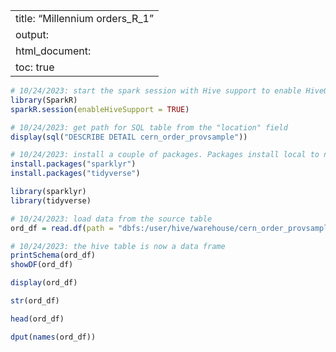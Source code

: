 
---
title: "Millennium orders_R_1"
output:
  html_document:
    toc: true
---


```r
# 10/24/2023: start the spark session with Hive support to enable HiveQL
library(SparkR)
sparkR.session(enableHiveSupport = TRUE)
```


```r
# 10/24/2023: get path for SQL table from the "location" field
display(sql("DESCRIBE DETAIL cern_order_provsample"))
```


```r
# 10/24/2023: install a couple of packages. Packages install local to notebook.
install.packages("sparklyr")
install.packages("tidyverse")

library(sparklyr)
library(tidyverse)
```


```r
# 10/24/2023: load data from the source table
ord_df = read.df(path = "dbfs:/user/hive/warehouse/cern_order_provsample")
```


```r
# 10/24/2023: the hive table is now a data frame
printSchema(ord_df)
showDF(ord_df)
```


```r
display(ord_df)
```


```r
str(ord_df)
```


```r
head(ord_df)
```


```r
dput(names(ord_df))
```

